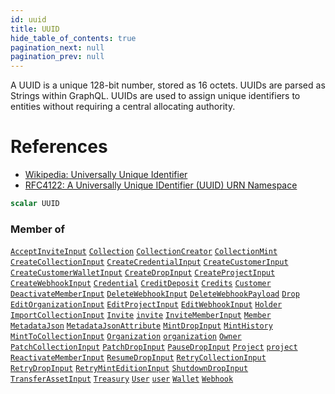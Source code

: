 ```yaml
---
id: uuid
title: UUID
hide_table_of_contents: true
pagination_next: null
pagination_prev: null
---
```








A UUID is a unique 128-bit number, stored as 16 octets. UUIDs are parsed as
Strings within GraphQL. UUIDs are used to assign unique identifiers to
entities without requiring a central allocating authority.

# References

* [Wikipedia: Universally Unique Identifier](http://en.wikipedia.org/wiki/Universally_unique_identifier)
* [RFC4122: A Universally Unique IDentifier (UUID) URN Namespace](http://tools.ietf.org/html/rfc4122)

```graphql
scalar UUID
```




### Member of

[`AcceptInviteInput`](/api/inputs/accept-invite-input)  <Badge class="secondary" text="input"/><Bullet />[`Collection`](/api/objects/collection)  <Badge class="secondary" text="object"/><Bullet />[`CollectionCreator`](/api/objects/collection-creator)  <Badge class="secondary" text="object"/><Bullet />[`CollectionMint`](/api/objects/collection-mint)  <Badge class="secondary" text="object"/><Bullet />[`CreateCollectionInput`](/api/inputs/create-collection-input)  <Badge class="secondary" text="input"/><Bullet />[`CreateCredentialInput`](/api/inputs/create-credential-input)  <Badge class="secondary" text="input"/><Bullet />[`CreateCustomerInput`](/api/inputs/create-customer-input)  <Badge class="secondary" text="input"/><Bullet />[`CreateCustomerWalletInput`](/api/inputs/create-customer-wallet-input)  <Badge class="secondary" text="input"/><Bullet />[`CreateDropInput`](/api/inputs/create-drop-input)  <Badge class="secondary" text="input"/><Bullet />[`CreateProjectInput`](/api/inputs/create-project-input)  <Badge class="secondary" text="input"/><Bullet />[`CreateWebhookInput`](/api/inputs/create-webhook-input)  <Badge class="secondary" text="input"/><Bullet />[`Credential`](/api/objects/credential)  <Badge class="secondary" text="object"/><Bullet />[`CreditDeposit`](/api/objects/credit-deposit)  <Badge class="secondary" text="object"/><Bullet />[`Credits`](/api/objects/credits)  <Badge class="secondary" text="object"/><Bullet />[`Customer`](/api/objects/customer)  <Badge class="secondary" text="object"/><Bullet />[`DeactivateMemberInput`](/api/inputs/deactivate-member-input)  <Badge class="secondary" text="input"/><Bullet />[`DeleteWebhookInput`](/api/inputs/delete-webhook-input)  <Badge class="secondary" text="input"/><Bullet />[`DeleteWebhookPayload`](/api/objects/delete-webhook-payload)  <Badge class="secondary" text="object"/><Bullet />[`Drop`](/api/objects/drop)  <Badge class="secondary" text="object"/><Bullet />[`EditOrganizationInput`](/api/inputs/edit-organization-input)  <Badge class="secondary" text="input"/><Bullet />[`EditProjectInput`](/api/inputs/edit-project-input)  <Badge class="secondary" text="input"/><Bullet />[`EditWebhookInput`](/api/inputs/edit-webhook-input)  <Badge class="secondary" text="input"/><Bullet />[`Holder`](/api/objects/holder)  <Badge class="secondary" text="object"/><Bullet />[`ImportCollectionInput`](/api/inputs/import-collection-input)  <Badge class="secondary" text="input"/><Bullet />[`Invite`](/api/objects/invite)  <Badge class="secondary" text="object"/><Bullet />[`invite`](/api/queries/invite)  <Badge class="secondary" text="query"/><Bullet />[`InviteMemberInput`](/api/inputs/invite-member-input)  <Badge class="secondary" text="input"/><Bullet />[`Member`](/api/objects/member)  <Badge class="secondary" text="object"/><Bullet />[`MetadataJson`](/api/objects/metadata-json)  <Badge class="secondary" text="object"/><Bullet />[`MetadataJsonAttribute`](/api/objects/metadata-json-attribute)  <Badge class="secondary" text="object"/><Bullet />[`MintDropInput`](/api/inputs/mint-drop-input)  <Badge class="secondary" text="input"/><Bullet />[`MintHistory`](/api/objects/mint-history)  <Badge class="secondary" text="object"/><Bullet />[`MintToCollectionInput`](/api/inputs/mint-to-collection-input)  <Badge class="secondary" text="input"/><Bullet />[`Organization`](/api/objects/organization)  <Badge class="secondary" text="object"/><Bullet />[`organization`](/api/queries/organization)  <Badge class="secondary" text="query"/><Bullet />[`Owner`](/api/objects/owner)  <Badge class="secondary" text="object"/><Bullet />[`PatchCollectionInput`](/api/inputs/patch-collection-input)  <Badge class="secondary" text="input"/><Bullet />[`PatchDropInput`](/api/inputs/patch-drop-input)  <Badge class="secondary" text="input"/><Bullet />[`PauseDropInput`](/api/inputs/pause-drop-input)  <Badge class="secondary" text="input"/><Bullet />[`Project`](/api/objects/project)  <Badge class="secondary" text="object"/><Bullet />[`project`](/api/queries/project)  <Badge class="secondary" text="query"/><Bullet />[`ReactivateMemberInput`](/api/inputs/reactivate-member-input)  <Badge class="secondary" text="input"/><Bullet />[`ResumeDropInput`](/api/inputs/resume-drop-input)  <Badge class="secondary" text="input"/><Bullet />[`RetryCollectionInput`](/api/inputs/retry-collection-input)  <Badge class="secondary" text="input"/><Bullet />[`RetryDropInput`](/api/inputs/retry-drop-input)  <Badge class="secondary" text="input"/><Bullet />[`RetryMintEditionInput`](/api/inputs/retry-mint-edition-input)  <Badge class="secondary" text="input"/><Bullet />[`ShutdownDropInput`](/api/inputs/shutdown-drop-input)  <Badge class="secondary" text="input"/><Bullet />[`TransferAssetInput`](/api/inputs/transfer-asset-input)  <Badge class="secondary" text="input"/><Bullet />[`Treasury`](/api/objects/treasury)  <Badge class="secondary" text="object"/><Bullet />[`User`](/api/objects/user)  <Badge class="secondary" text="object"/><Bullet />[`user`](/api/queries/user)  <Badge class="secondary" text="query"/><Bullet />[`Wallet`](/api/objects/wallet)  <Badge class="secondary" text="object"/><Bullet />[`Webhook`](/api/objects/webhook)  <Badge class="secondary" text="object"/>



